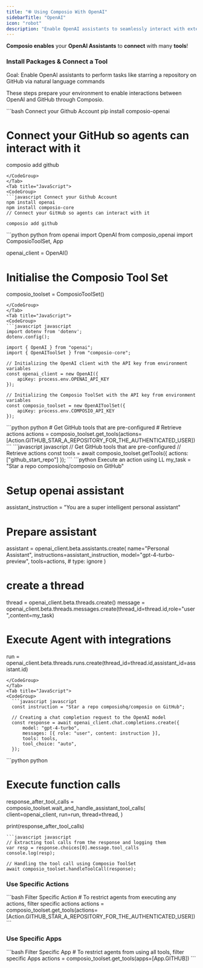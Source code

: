 ```yaml
---
title: "֎ Using Composio With OpenAI"
sidebarTitle: "OpenAI"
icon: "robot"
description: "Enable OpenAI assistants to seamlessly interact with external apps via Composio for enhanced functionality"
---
```


**Composio enables** your **OpenAI Assistants** to **connect** with many **tools**!

### Install Packages & Connect a Tool

<Tip>
  Goal: Enable OpenAI assistants to perform tasks like starring a repository on
  GitHub via natural language commands
</Tip>

These steps prepare your environment to enable interactions between OpenAI and GitHub through Composio.

<Tabs>
<Tab title="Python">
<CodeGroup>
```bash Connect your Github Account
pip install composio-openai

# Connect your GitHub so agents can interact with it

composio add github
```
</CodeGroup>
</Tab>
<Tab title="JavaScript">
<CodeGroup>
```javascript Connect your Github Account
npm install openai
npm install composio-core
// Connect your GitHub so agents can interact with it

composio add github
```
</CodeGroup>
</Tab>
</Tabs>
<Steps>

<Step title="Import Base Packages & Configure OpenAI Client">
<Tabs>
<Tab title="Python">
<CodeGroup>
  ```python python
  from openai import OpenAI
  from composio_openai import ComposioToolSet, App

  openai_client = OpenAI()
  # Initialise the Composio Tool Set
  composio_toolset = ComposioToolSet()
  ```
</CodeGroup>
</Tab>
<Tab title="JavaScript">
<CodeGroup>
  ```javascript javascript
  import dotenv from 'dotenv';
  dotenv.config();

  import { OpenAI } from "openai";
  import { OpenAIToolSet } from "composio-core";

  // Initializing the OpenAI client with the API key from environment variables
  const openai_client = new OpenAI({
      apiKey: process.env.OPENAI_API_KEY
  });

  // Initializing the Composio ToolSet with the API key from environment variables
  const composio_toolset = new OpenAIToolSet({
      apiKey: process.env.COMPOSIO_API_KEY
  });
  ```
</CodeGroup>
</Tab>
</Tabs>
</Step>
<Step title="Fetch All GitHub Tools via Composio">
<Tabs>
<Tab title="Python">
<CodeGroup>
  ```python python
  # Get GitHub tools that are pre-configured
  # Retrieve actions
  actions = composio_toolset.get_tools(actions=[Action.GITHUB_STAR_A_REPOSITORY_FOR_THE_AUTHENTICATED_USER])
  ```
</CodeGroup>
</Tab>
<Tab title="JavaScript">
<CodeGroup>
  ```javascript javascript
  // Get GitHub tools that are pre-configured
  // Retrieve actions
  const tools = await composio_toolset.getTools({
      actions: ["github_start_repo"]
  });
  ```
</CodeGroup>
</Tab>
</Tabs>
</Step>
<Step title="Execute the Task via OpenAI Assistant APIs"> 
<Tabs>
<Tab title="Python">
<CodeGroup>
  ```python Execute an action using LL
my_task = "Star a repo composiohq/composio on GitHub"

# Setup openai assistant

assistant_instruction = "You are a super intelligent personal assistant"

# Prepare assistant

assistant = openai_client.beta.assistants.create(
    name="Personal Assistant",
    instructions=assistant_instruction,
    model="gpt-4-turbo-preview",
    tools=actions, # type: ignore
)

# create a thread

thread = openai_client.beta.threads.create()
message = openai_client.beta.threads.messages.create(thread_id=thread.id,role="user",content=my_task)

# Execute Agent with integrations

run = openai_client.beta.threads.runs.create(thread_id=thread.id,assistant_id=assistant.id)
```
</CodeGroup>
</Tab>
<Tab title="JavaScript">
<CodeGroup>
  ```javascript javascript
  const instruction = "Star a repo composiohq/composio on GitHub";
  
  // Creating a chat completion request to the OpenAI model
  const response = await openai_client.chat.completions.create({
      model: "gpt-4-turbo",
      messages: [{ role: "user", content: instruction }],
      tools: tools,
      tool_choice: "auto",
  });
  ```
  </CodeGroup>
</Tab>
</Tabs>
</Step>


<Step title="Handle Tool Calls and Check Response">
<CodeGroup>
  ```python python

  # Execute function calls
  response_after_tool_calls = composio_toolset.wait_and_handle_assistant_tool_calls(
      client=openai_client,
      run=run,
      thread=thread,
  )

  print(response_after_tool_calls)
  ```
  ```javascript javascript
  // Extracting tool calls from the response and logging them
  var resp = response.choices[0].message.tool_calls 
  console.log(resp);

  // Handling the tool call using Composio ToolSet
  await composio_toolset.handleToolCall(response);
  ```
</CodeGroup>
</Step>
</Steps>

### Use Specific Actions

<CodeGroup>
  ```bash Filter Specific Action 
  # To restrict agents from executing any actions, filter specific actions 
  actions = composio_toolset.get_tools(actions=[Action.GITHUB_STAR_A_REPOSITORY_FOR_THE_AUTHENTICATED_USER])
  ```
</CodeGroup>

### Use Specific Apps

<CodeGroup>
  ```bash Filter Specific App 
  # To restrict agents from using all tools, filter specific Apps 
  actions = composio_toolset.get_tools(apps=[App.GITHUB]) 
  ```
</CodeGroup>
